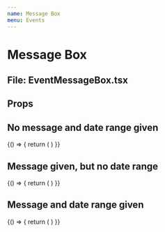 ```yaml
---
name: Message Box
menu: Events
---
```



# Message Box
## File: EventMessageBox.tsx

## Props

<Props of={EventMessageBox} />

## No message and date range given

<Playground>
  {() => {
    return (
      <EventMessageBox />
    )
  }}
</Playground>

## Message given, but no date range

<Playground>
  {() => {
    return (
      <EventMessageBox text="Leker hentes ikke pga. korone-virus" />
    )
  }}
</Playground>

## Message and date range given

<Playground>
  {() => {
    return (
      <EventMessageBox text="Leker hentes ikke pga. korone-virus" start={new Date()} end={new Date()} />
    )
  }}
</Playground>
